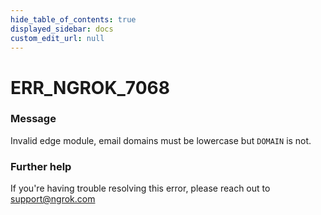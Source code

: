```yaml
---
hide_table_of_contents: true
displayed_sidebar: docs
custom_edit_url: null
---
```



# ERR_NGROK_7068

### Message

Invalid edge module, email domains must be lowercase but `DOMAIN` is not.

### Further help

If you're having trouble resolving this error, please reach out to [support@ngrok.com](mailto:support@ngrok.com?subject=Help%20with%20ERR_NGROK_7068)

<ErrorDetails error="err_ngrok_7068" />
